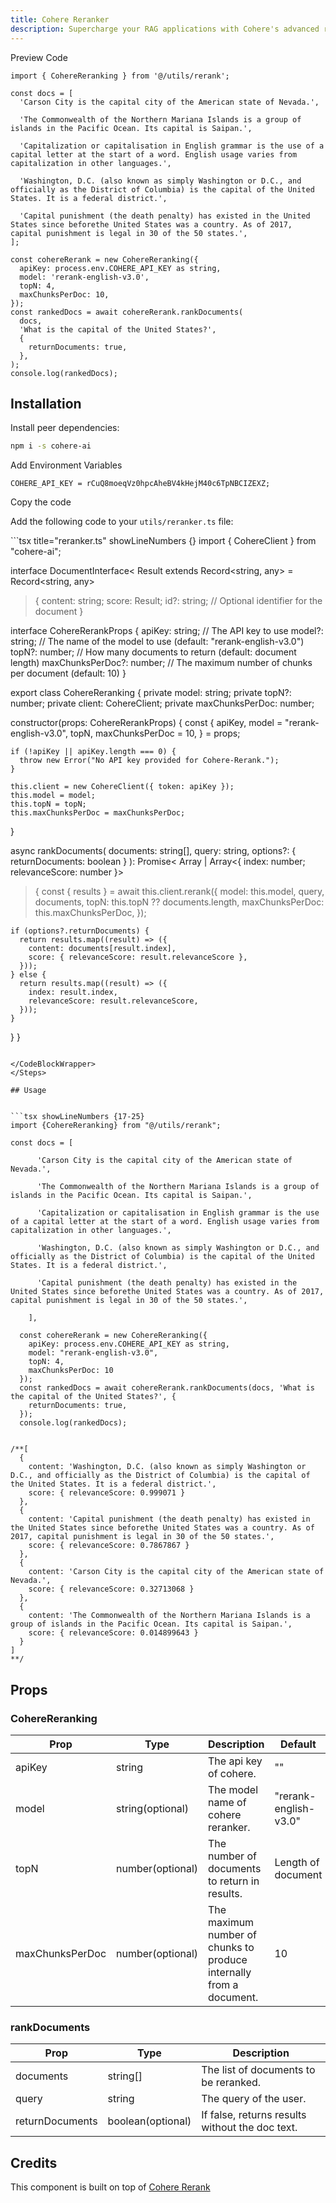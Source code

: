 ```yaml
---
title: Cohere Reranker
description: Supercharge your RAG applications with Cohere's advanced reranking API. Reorder and refine document relevance effortlessly.
---
```


<Tabs defaultValue="preview">

<TabsList>
  <TabsTrigger value="preview">Preview</TabsTrigger>
  <TabsTrigger value="code">Code</TabsTrigger>
</TabsList>

<TabsContent value="preview">
  <ComponentPreviewTemp>
    <ReRankerDemo />
  </ComponentPreviewTemp>
</TabsContent>

<TabsContent value="code">

<CodeBlockWrapper>

```tsx showLineNumbers {15-27}
import { CohereReranking } from '@/utils/rerank';

const docs = [
  'Carson City is the capital city of the American state of Nevada.',

  'The Commonwealth of the Northern Mariana Islands is a group of islands in the Pacific Ocean. Its capital is Saipan.',

  'Capitalization or capitalisation in English grammar is the use of a capital letter at the start of a word. English usage varies from capitalization in other languages.',

  'Washington, D.C. (also known as simply Washington or D.C., and officially as the District of Columbia) is the capital of the United States. It is a federal district.',

  'Capital punishment (the death penalty) has existed in the United States since beforethe United States was a country. As of 2017, capital punishment is legal in 30 of the 50 states.',
];

const cohereRerank = new CohereReranking({
  apiKey: process.env.COHERE_API_KEY as string,
  model: 'rerank-english-v3.0',
  topN: 4,
  maxChunksPerDoc: 10,
});
const rankedDocs = await cohereRerank.rankDocuments(
  docs,
  'What is the capital of the United States?',
  {
    returnDocuments: true,
  },
);
console.log(rankedDocs);
```

</CodeBlockWrapper>

</TabsContent>

</Tabs>

## Installation

<Steps>

<Step>Install peer dependencies:</Step>

```bash
npm i -s cohere-ai
```

<Step>Add Environment Variables</Step>

```tsx title=".env" showLineNumbers {}
COHERE_API_KEY = rCuQ8moeqVz0hpcAheBV4kHejM40c6TpNBCIZEXZ;
```

<Step>Copy the code</Step>

Add the following code to your `utils/reranker.ts` file:

<CodeBlockWrapper>
```tsx title="reranker.ts" showLineNumbers {}
import { CohereClient } from "cohere-ai";

interface DocumentInterface<
  Result extends Record<string, any> = Record<string, any>
> {
  content: string;
  score: Result;
  id?: string; // Optional identifier for the document
}

interface CohereRerankProps {
  apiKey: string; // The API key to use
  model?: string; // The name of the model to use (default: "rerank-english-v3.0")
  topN?: number; // How many documents to return (default: document length)
  maxChunksPerDoc?: number; // The maximum number of chunks per document (default: 10)
}

export class CohereReranking {
  private model: string;
  private topN?: number;
  private client: CohereClient;
  private maxChunksPerDoc: number;

  constructor(props: CohereRerankProps) {
    const {
      apiKey,
      model = "rerank-english-v3.0",
      topN,
      maxChunksPerDoc = 10,
    } = props;

    if (!apiKey || apiKey.length === 0) {
      throw new Error("No API key provided for Cohere-Rerank.");
    }

    this.client = new CohereClient({ token: apiKey });
    this.model = model;
    this.topN = topN;
    this.maxChunksPerDoc = maxChunksPerDoc;
  }

  async rankDocuments(
    documents: string[],
    query: string,
    options?: { returnDocuments: boolean }
  ): Promise<
    Array<DocumentInterface> | Array<{ index: number; relevanceScore: number }>
  > {
    const { results } = await this.client.rerank({
      model: this.model,
      query,
      documents,
      topN: this.topN ?? documents.length,
      maxChunksPerDoc: this.maxChunksPerDoc,
    });

    if (options?.returnDocuments) {
      return results.map((result) => ({
        content: documents[result.index],
        score: { relevanceScore: result.relevanceScore },
      }));
    } else {
      return results.map((result) => ({
        index: result.index,
        relevanceScore: result.relevanceScore,
      }));
    }
  }
}

```

</CodeBlockWrapper>
</Steps>

## Usage


```tsx showLineNumbers {17-25}
import {CohereReranking} from "@/utils/rerank";

const docs = [

      'Carson City is the capital city of the American state of Nevada.',

      'The Commonwealth of the Northern Mariana Islands is a group of islands in the Pacific Ocean. Its capital is Saipan.',

      'Capitalization or capitalisation in English grammar is the use of a capital letter at the start of a word. English usage varies from capitalization in other languages.',

      'Washington, D.C. (also known as simply Washington or D.C., and officially as the District of Columbia) is the capital of the United States. It is a federal district.',

      'Capital punishment (the death penalty) has existed in the United States since beforethe United States was a country. As of 2017, capital punishment is legal in 30 of the 50 states.',

    ],

  const cohereRerank = new CohereReranking({
    apiKey: process.env.COHERE_API_KEY as string,
    model: "rerank-english-v3.0",
    topN: 4,
    maxChunksPerDoc: 10
  });
  const rankedDocs = await cohereRerank.rankDocuments(docs, 'What is the capital of the United States?', {
    returnDocuments: true,
  });
  console.log(rankedDocs);


/**[
  {
    content: 'Washington, D.C. (also known as simply Washington or D.C., and officially as the District of Columbia) is the capital of the United States. It is a federal district.',
    score: { relevanceScore: 0.999071 }
  },
  {
    content: 'Capital punishment (the death penalty) has existed in the United States since beforethe United States was a country. As of 2017, capital punishment is legal in 30 of the 50 states.',
    score: { relevanceScore: 0.7867867 }
  },
  {
    content: 'Carson City is the capital city of the American state of Nevada.',
    score: { relevanceScore: 0.32713068 }
  },
  {
    content: 'The Commonwealth of the Northern Mariana Islands is a group of islands in the Pacific Ocean. Its capital is Saipan.',
    score: { relevanceScore: 0.014899643 }
  }
]
**/
```
## Props

### CohereReranking

| Prop              | Type             | Description                                                 | Default                |
| ----------------- | ---------------- | ----------------------------------------------------------- | ---------------------- |
| apiKey            | string           | The api key of cohere.                               | ""                     |
| model             | string(optional) | The model name of cohere reranker.                           | "rerank-english-v3.0"   |
| topN              | number(optional) | The number of documents to return in results.                 | Length of document     |
| maxChunksPerDoc   | number(optional) | The maximum number of chunks to produce internally from a document. | 10                    |

### rankDocuments

| Prop              | Type            | Description                               |
| ----------------- | --------------- | ----------------------------------------- |
| documents         | string[]        | The list of documents to be reranked.     |
| query             | string          | The query of the user.                    |
| returnDocuments   | boolean(optional) | If false, returns results without the doc text. |



## Credits

This component is built on top of [Cohere Rerank](https://docs.cohere.com/reference/rerank)

